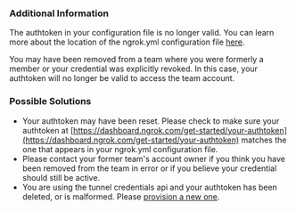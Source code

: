 ### Additional Information

The authtoken in your configuration file is no longer valid. You can learn more about the location of the ngrok.yml configuration file [here](https://ngrok.com/docs#config-location).

You may have been removed from a team where you were formerly a member or your credential was explicitly revoked. In this case, your authtoken will no longer be valid to access the team account.

### Possible Solutions

- Your authtoken may have been reset. Please check to make sure your authtoken at [https://dashboard.ngrok.com/get-started/your-authtoken](https://dashboard.ngrok.com/get-started/your-authtoken) matches the one that appears in your ngrok.yml configuration file.
- Please contact your former team's account owner if you think you have been removed from the team in error or if you believe your credential should still be active.
- You are using the tunnel credentials api and your authtoken has been deleted, or is malformed. Please [provision a new one](/api-reference/credentials/create).
